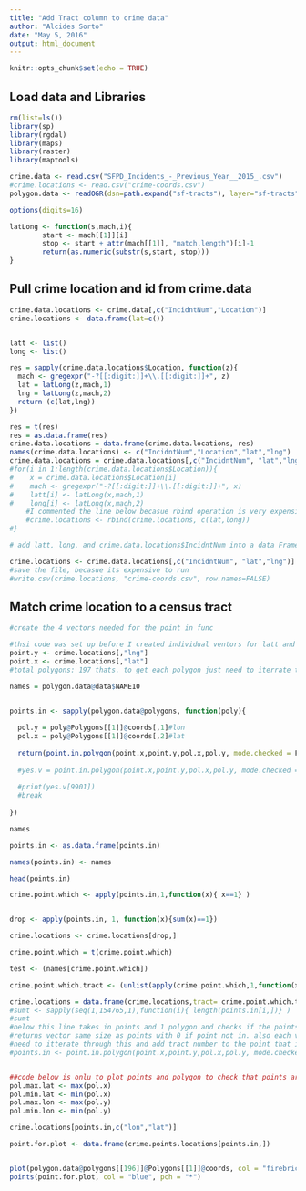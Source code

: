 ```yaml
---
title: "Add Tract column to crime data"
author: "Alcides Sorto"
date: "May 5, 2016"
output: html_document
---
```


```r
knitr::opts_chunk$set(echo = TRUE)
```


## Load data and Libraries

```r
rm(list=ls())
library(sp)
library(rgdal)
library(maps)
library(raster)
library(maptools)

crime.data <- read.csv("SFPD_Incidents_-_Previous_Year__2015_.csv")
#crime.locations <- read.csv("crime-coords.csv")
polygon.data <- readOGR(dsn=path.expand("sf-tracts"), layer="sf-tracts")

options(digits=16)

latLong <- function(s,mach,i){
        start <- mach[[1]][i]
        stop <- start + attr(mach[[1]], "match.length")[i]-1
        return(as.numeric(substr(s,start, stop)))
}
```

## Pull crime location and id from crime.data
```r
crime.data.locations <- crime.data[,c("IncidntNum","Location")]
crime.locations <- data.frame(lat=c())


latt <- list()
long <- list()

res = sapply(crime.data.locations$Location, function(z){
  mach <- gregexpr("-?[[:digit:]]+\\.[[:digit:]]+", z)
  lat = latLong(z,mach,1)
  lng = latLong(z,mach,2)
  return (c(lat,lng))
})

res = t(res)
res = as.data.frame(res)
crime.data.locations = data.frame(crime.data.locations, res)
names(crime.data.locations) <- c("IncidntNum","Location","lat","lng")
crime.data.locations = crime.data.locations[,c("IncidntNum", "lat","lng")]
#for(i in 1:length(crime.data.locations$Location)){
#    x = crime.data.locations$Location[i]
#    mach <- gregexpr("-?[[:digit:]]+\\.[[:digit:]]+", x)
#    latt[i] <- latLong(x,mach,1)
#    long[i] <- latLong(x,mach,2)
    #I commented the line below becasue rbind operation is very expensive and this takes over an hour to perform. I was trying to reduce this.
    #crime.locations <- rbind(crime.locations, c(lat,long))
#}

# add latt, long, and crime.data.locations$IncidntNum into a data Frame with each as a column to be used later. 

crime.locations <- crime.data.locations[,c("IncidntNum", "lat","lng")]
#save the file, becasue its expensive to run
#write.csv(crime.locations, "crime-coords.csv", row.names=FALSE)
```

## Match crime location to a census tract 

```r
#create the 4 vectors needed for the point in func

#thsi code was set up before I created individual ventors for latt and long in the loop that pulls out teh info. 
point.y <- crime.locations[,"lng"]
point.x <- crime.locations[,"lat"]
#total polygons: 197 thats. to get each polygon just need to iterrate through  polygon.data@polygons[[HERE]]

names = polygon.data@data$NAME10


points.in <- sapply(polygon.data@polygons, function(poly){
  
  pol.y = poly@Polygons[[1]]@coords[,1]#lon
  pol.x = poly@Polygons[[1]]@coords[,2]#lat
  
  return(point.in.polygon(point.x,point.y,pol.x,pol.y, mode.checked = F))
  
  #yes.v = point.in.polygon(point.x,point.y,pol.x,pol.y, mode.checked = F)
  
  #print(yes.v[9901])
  #break
  
})

names

points.in <- as.data.frame(points.in)

names(points.in) <- names

head(points.in)

crime.point.which <- apply(points.in,1,function(x){ x==1} )


drop <- apply(points.in, 1, function(x){sum(x)==1})

crime.locations <- crime.locations[drop,]

crime.point.which = t(crime.point.which)

test <- (names[crime.point.which])

crime.point.which.tract <- (unlist(apply(crime.point.which,1,function(x){ as.character(names[x]) })))

crime.locations = data.frame(crime.locations,tract= crime.point.which.tract)
#sumt <- sapply(seq(1,154765,1),function(i){ length(points.in[i,])} )
#sumt
#below this line takes in points and 1 polygon and checks if the points are inside the polygon.
#returns vector same size as points with 0 if point not in. also each vaule is sent in as a seperate vector.
#need to itterate through this and add tract number to the point that is in a particular polygon. tract numbers can be found at polygon.data@data$NAME10 upto this point 
#points.in <- point.in.polygon(point.x,point.y,pol.x,pol.y, mode.checked = F)


##code below is onlu to plot points and polygon to check that points arw in the polygon selected. points would not plot thogh
pol.max.lat <- max(pol.x) 
pol.min.lat <- min(pol.x)
pol.max.lon <- max(pol.y)
pol.min.lon <- min(pol.y)

crime.locations[points.in,c("lon","lat")]

point.for.plot <- data.frame(crime.points.locations[points.in,])


plot(polygon.data@polygons[[196]]@Polygons[[1]]@coords, col = "firebrick", pch = 5)
points(point.for.plot, col = "blue", pch = "*")

```


